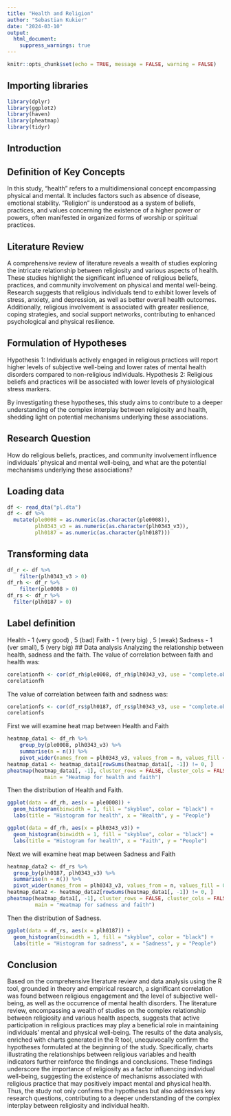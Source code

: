 ---
title: "Health and Religion"
author: "Sebastian Kukier"
date: "2024-03-10"
output: 
  html_document:
    suppress_warnings: true
---

```{r setup, include=FALSE}
knitr::opts_chunk$set(echo = TRUE, message = FALSE, warning = FALSE)
```

## Importing libraries
```{r, echo=FALSE}
library(dplyr)
library(ggplot2)
library(haven)
library(pheatmap)
library(tidyr)
```

## Introduction
## Definition of Key Concepts
In this study, "health" refers to a multidimensional concept encompassing physical and mental. It includes factors such as absence of disease, emotional stability. "Religion" is understood as a system of beliefs, practices, and values concerning the existence of a higher power or powers, often manifested in organized forms of worship or spiritual practices.

## Literature Review
A comprehensive review of literature reveals a wealth of studies exploring the intricate relationship between religiosity and various aspects of health. These studies highlight the significant influence of religious beliefs, practices, and community involvement on physical and mental well-being. Research suggests that religious individuals tend to exhibit lower levels of stress, anxiety, and depression, as well as better overall health outcomes. Additionally, religious involvement is associated with greater resilience, coping strategies, and social support networks, contributing to enhanced psychological and physical resilience.

## Formulation of Hypotheses
Hypothesis 1: Individuals actively engaged in religious practices will report higher levels of subjective well-being and lower rates of mental health disorders compared to non-religious individuals.
Hypothesis 2: Religious beliefs and practices will be associated with lower levels of physiological stress markers.

By investigating these hypotheses, this study aims to contribute to a deeper understanding of the complex interplay between religiosity and health, shedding light on potential mechanisms underlying these associations.

## Research Question
How do religious beliefs, practices, and community involvement influence individuals' physical and mental well-being, and what are the potential mechanisms underlying these associations?

## Loading data
```{r}
df <- read_dta("pl.dta")
df <- df %>%
  mutate(ple0008 = as.numeric(as.character(ple0008)),
         plh0343_v3 = as.numeric(as.character(plh0343_v3)),
         plh0187 = as.numeric(as.character(plh0187)))
```

## Transforming data
```{r}
df_r <- df %>% 
    filter(plh0343_v3 > 0)
df_rh <- df_r %>% 
    filter(ple0008 > 0)
df_rs <- df_r %>% 
  filter(plh0187 > 0)
```

## Label definition
Health - 1 (very good) , 5 (bad)
Faith - 1 (very big) , 5 (weak)
Sadness - 1 (ver small), 5 (very big)
## Data analysis
Analyzing the relationship between health, sadness and the faith. The value of correlation between faith and health was:
```{r}
corelationfh <- cor(df_rh$ple0008, df_rh$plh0343_v3, use = "complete.obs")
corelationfh
```
The value of correlation between faith and sadness was:
```{r}
corelationfs <- cor(df_rs$plh0187, df_rs$plh0343_v3, use = "complete.obs")
corelationfs
```

First we will examine heat map between Health and Faith
```{r}
heatmap_data1 <- df_rh %>%
    group_by(ple0008, plh0343_v3) %>%
    summarise(n = n()) %>%
    pivot_wider(names_from = plh0343_v3, values_from = n, values_fill = 0)
heatmap_data1 <- heatmap_data1[rowSums(heatmap_data1[, -1]) != 0, ]
pheatmap(heatmap_data1[, -1], cluster_rows = FALSE, cluster_cols = FALSE,
            main = "Heatmap for health and faith")
```
Then the distribution of Health and Faith.
```{r}
ggplot(data = df_rh, aes(x = ple0008)) +
  geom_histogram(binwidth = 1, fill = "skyblue", color = "black") +
  labs(title = "Histogram for health", x = "Health", y = "People")
```
```{r}
ggplot(data = df_rh, aes(x = plh0343_v3)) +
  geom_histogram(binwidth = 1, fill = "skyblue", color = "black") +
  labs(title = "Histogram for health", x = "Faith", y = "People")
```

Next we will examine heat map between Sadness and Faith
```{r}
heatmap_data2 <- df_rs %>%
  group_by(plh0187, plh0343_v3) %>%
  summarise(n = n()) %>%
  pivot_wider(names_from = plh0343_v3, values_from = n, values_fill = 0)
heatmap_data2 <- heatmap_data2[rowSums(heatmap_data1[, -1]) != 0, ]
pheatmap(heatmap_data1[, -1], cluster_rows = FALSE, cluster_cols = FALSE,
         main = "Heatmap for sadness and faith")
```

Then the distribution of Sadness.
```{r}
ggplot(data = df_rs, aes(x = plh0187)) +
  geom_histogram(binwidth = 1, fill = "skyblue", color = "black") +
  labs(title = "Histogram for sadness", x = "Sadness", y = "People")
```

## Conclusion
Based on the comprehensive literature review and data analysis using the R tool, grounded in theory and empirical research, a significant correlation was found between religious engagement and the level of subjective well-being, as well as the occurrence of mental health disorders. The literature review, encompassing a wealth of studies on the complex relationship between religiosity and various health aspects, suggests that active participation in religious practices may play a beneficial role in maintaining individuals' mental and physical well-being. The results of the data analysis, enriched with charts generated in the R tool, unequivocally confirm the hypotheses formulated at the beginning of the study. Specifically, charts illustrating the relationships between religious variables and health indicators further reinforce the findings and conclusions. These findings underscore the importance of religiosity as a factor influencing individual well-being, suggesting the existence of mechanisms associated with religious practice that may positively impact mental and physical health. Thus, the study not only confirms the hypotheses but also addresses key research questions, contributing to a deeper understanding of the complex interplay between religiosity and individual health.

